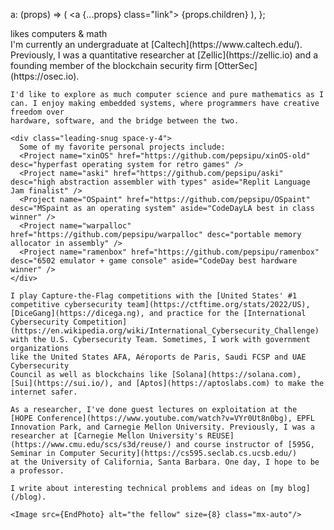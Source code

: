 


  a: (props) => (
    <a {...props} class="link">
      {props.children}
    </a>
  ),
};

<Site>
  <div class="text-xl font-light mb-8 text-black"
    id="pepsi-is">
    <span class="g">likes</span> computers <span class="g">&</span> math
  </div>

  <div class="text-lg space-y-8">
    I'm currently an undergraduate at [Caltech](https://www.caltech.edu/). Previously, I was a quantitative researcher at [Zellic](https://zellic.io) and a founding
    member of the blockchain security firm
    [OtterSec](https://osec.io).

    I'd like to explore as much computer science and pure mathematics as I
    can. I enjoy making embedded systems, where programmers have creative freedom over
    hardware, software, and the bridge between the two.

    <div class="leading-snug space-y-4">
      Some of my favorite personal projects include:
      <Project name="xinOS" href="https://github.com/pepsipu/xinOS-old" desc="hyperfast operating system for retro games" />
      <Project name="aski" href="https://github.com/pepsipu/aski" desc="high abstraction assembler with types" aside="Replit Language Jam finalist" />
      <Project name="OSpaint" href="https://github.com/pepsipu/OSpaint" desc="MSpaint as an operating system" aside="CodeDayLA best in class winner" />
      <Project name="warpalloc" href="https://github.com/pepsipu/warpalloc" desc="portable memory allocator in assembly" />
      <Project name="ramenbox" href="https://github.com/pepsipu/ramenbox" desc="6502 emulator + game console" aside="CodeDay best hardware winner" />
    </div>

    I play Capture-the-Flag competitions with the [United States' #1 competitive cybersecurity team](https://ctftime.org/stats/2022/US),
    [DiceGang](https://dicega.ng), and practice for the [International Cybersecurity Competition](https://en.wikipedia.org/wiki/International_Cybersecurity_Challenge)
    with the U.S. Cybersecurity Team. Sometimes, I work with government organizations
    like the United States AFA, Aéroports de Paris, Saudi FCSP and UAE Cybersecurity
    Council as well as blockchains like [Solana](https://solana.com), [Sui](https://sui.io/), and [Aptos](https://aptoslabs.com) to make the internet safer.

    As a researcher, I've done guest lectures on exploitation at the
    [HOPE Conference](https://www.youtube.com/watch?v=VYr0Ut8n0bg), EPFL Innovation Park, and Carnegie Mellon University. Previously, I was a researcher at [Carnegie Mellon University's REUSE](https://www.cmu.edu/scs/s3d/reuse/) and course instructor of [595G, Seminar in Computer Security](https://cs595.seclab.cs.ucsb.edu/)
    at the University of California, Santa Barbara. One day, I hope to be a professor.

    I write about interesting technical problems and ideas on [my blog](/blog).

    <Image src={EndPhoto} alt="the fellow" size={8} class="mx-auto"/>

  </div>
</Site>
